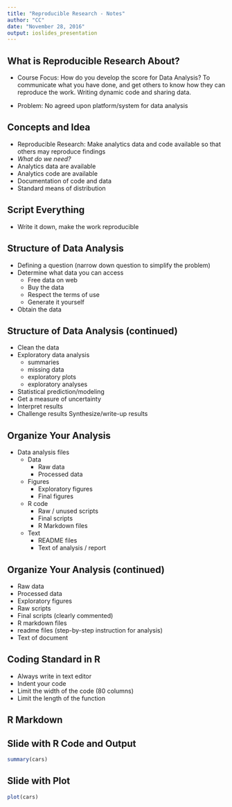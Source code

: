 ```yaml
---
title: "Reproducible Research - Notes"
author: "CC"
date: "November 28, 2016"
output: ioslides_presentation
---
```


## What is Reproducible Research About?

- Course Focus: How do you develop the score for Data Analysis? To communicate what you have done, and get others to know how they can reproduce the work. Writing dynamic code and sharing data. 

- Problem: No agreed upon platform/system for data analysis

## Concepts and Idea

- Reproducible Research: Make analytics data and code available so that others may reproduce findings
- *What do we need?*
- Analytics data are available
- Analytics code are available
- Documentation of code and data
- Standard means of distribution

## Script Everything

- Write it down, make the work reproducible

## Structure of Data Analysis

- Defining a question (narrow down question to simplify the problem)
- Determine what data you can access
    - Free data on web
    - Buy the data
    - Respect the terms of use
    - Generate it yourself
- Obtain the data

## Structure of Data Analysis (continued)

- Clean the data
- Exploratory data analysis
    - summaries
    - missing data
    - exploratory plots
    - exploratory analyses
- Statistical prediction/modeling
- Get a measure of uncertainty
- Interpret results
- Challenge results
Synthesize/write-up results

## Organize Your Analysis
- Data analysis files
    - Data
        - Raw data
        - Processed data
    - Figures
        - Exploratory figures
        - Final figures
    - R code
        - Raw / unused scripts
        - Final scripts
        - R Markdown files
    - Text
        - README files
        - Text of analysis / report

## Organize Your Analysis (continued)
- Raw data
- Processed data
- Exploratory figures
- Raw scripts
- Final scripts (clearly commented)
- R markdown files
- readme files (step-by-step instruction for analysis)
- Text of document

## Coding Standard in R
- Always write in text editor
- Indent your code
- Limit the width of the code (80 columns)
- Limit the length of the function

## R Markdown


## Slide with R Code and Output

```r
summary(cars)
```

## Slide with Plot

```r
plot(cars)
```

